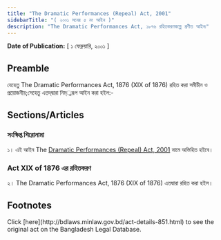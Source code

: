```yaml
---
title: "The Dramatic Performances (Repeal) Act, 2001"
sidebarTitle: "( ২০০১ সনের ৫ নং আইন )"
description: "The Dramatic Performances Act, ১৮৭৬ রহিতকরণকল্পে প্রণীত আইন৷"
---
```


**Date of Publication:** [ ১ ফেব্রুয়ারি, ২০০১ ]

## Preamble

যেহেতু The Dramatic Performances Act, 1876 (XIX of 1876) রহিত করা সমীচীন ও প্রয়োজনীয়;সেহেতু এতদ্‌দ্বারা নিম্্নরূপ আইন করা হইল:-

## Sections/Articles

### সংক্ষিপ্ত শিরোনামা

১। এই আইন The [Dramatic Performances (Repeal) Act, 2001](/act-851.html "Dramatic Performances (Repeal) Act, 2001") নামে অভিহিত হইবে।

### Act XIX of 1876 এর রহিতকরণ

২। The Dramatic Performances Act, 1876 (XIX of 1876) এতদ্বারা রহিত করা হইল।

## Footnotes

<Note>
  Click [here](http://bdlaws.minlaw.gov.bd/act-details-851.html) to see the original act on the Bangladesh Legal Database.
</Note>
